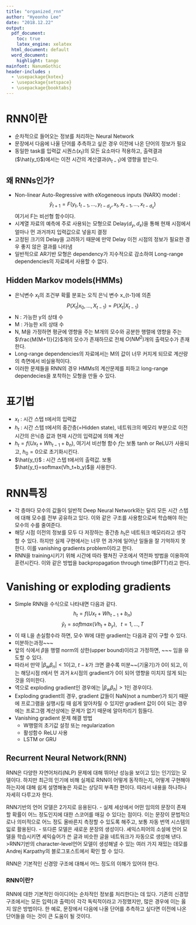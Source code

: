 ```yaml
---
title: "organized_rnn"
author: "Hyeonho Lee"
date: "2018.12.22"
output:
  pdf_document:
    toc: true
    latex_engine: xelatex
  html_document: default
  word_document:
    highlight: tango
mainfont: NanumGothic
header-includes :
  - \usepackage{kotex}
  - \usepackage{setspace}
  - \usepackage{booktabs}
---
```


\newpage
# RNN이란
- 순차적으로 들어오는 정보를 처리하는 Neural Network
- 문장에서 다음에 나올 단어를 추측하고 싶은 경우 이전에 나온 단어의 정보가 필요
- 동일한 task를 입력값 시퀀스($x_t$)의 모든 요소마다 적용하고, 출력결과 ($\hat{y_t}$)에서는 이전 시간의 계산결과($h_{t-1}$)에 영향을 받는다.

## 왜 RNNs인가?
- Non-linear Auto-Regressive with eXogeneous inputs (NARX) model : \
$$\hat{y}_{t+1}=F(y_t, t_{t-1}, ..., y_{t-d_y}, x_t, x_{t-1}, ..., x_{t-d_x})$$
여기서 F는 비선형 함수이다.
- 시계열 자료의 예측에 주로 사용되는 모형으로 Delay($d_y, d_x$)을 통해 현재 시점에서 얼마나 먼 과거까지 입력값으로 넣을지 결정
- 고정된 크기의 Delay을 고려하기 때문에 만약 Delay 이전 시점의 정보가 필요한 경우 좋지 않은 결과를 나타냄
- 일반적으로 AR기반 모형은 dependency가 지수적으로 감소하여 Long-range dependencies의 자료에서 사용할 수 없다.

## Hidden Markov models(HMMs)
- 은닉변수 $x_t$의 조건부 확률 분포는 오직 은닉 변수 x_{t-1}에 의존
$$P(X_t|x_0, ..., X_{t-1})=P(X_t|X_{t-1})$$
- N : 가능한 y의 상태 수
- M : 가능한 x의 상태 수
- N, M을 가정하면 평균에 영향을 주는 M개의 모수와 공분한 행렬에 영향을 주는 $\frac{M(M+1)}{2}$개의 모수가 존재하므로 전체 $O(NM^2)$개의 출력모수가 존재한다.
- Long-range dependencies의 자료에서는 M의 값이 너무 커지게 되므로 계산량의 측면에서 비실용적이다.\
- 이러한 문제들을 RNN의 경우 HMMs의 계산문제를 피하고 long-range dependecies을 포착하는 모형을 만들 수 있다.

# 표기법
- $x_t$ : 시간 스텝 t에서의 입력값
- $h_t$ : 시간 스텝 t에서의 중간층(=Hidden state), 네트워크의 메모리 부분으로 이전 시간의 은닉층 값과 현재 시간의 입력값에 의해 계산
- $h_t=f(Ux_t+Wh_{t-1}+b_n)$, 여기서 비선형 함수 $f$는 보통 tanh or ReLU가 사용되고, $h_0=0$으로 초기화시킨다.
- $\hat{y_t}$ : 시간 스텝 t에서의 출력값. 보통 $\hat{y_t}=softmax(Vh_t+b_y)$을 사용한다.

# RNN특징
- 각 층마다 모수의 값들이 일반적 Deep Neural Network와는 달리 모든 시간 스텝에 대해 모수를 전부 공유하고 있다. 이와 같은 구조를 사용함으로써 학습해야 하는 모수의 수를 줄여준다.
- 해당 시점 이전의 정보를 모두 다 저장하는 중간층 $h_t$은 네트워크 메모리라고 생각할 수 있다. 하지만 실제 구현에서는 너무 먼 과거에 일어난 일들을 잘 기억하지 못한다. 이를 vanishing gradients problem이라고 한다.
- RNN을 training시키기 위해 시간에 따라 펼쳐진 구조에서 역전파 방법을 이용하여 훈련시킨다. 이와 같은 방법을 backpropagation through time(BPTT)라고 한다.

# Vanishing or exploding gradients
- Simple RNN을 수식으로 나타내면 다음과 같다.
$$h_t=f(Ux_t+Wh_{t-1}+b_n)$$
$$\hat{y}_t=softmax(Vh_t+b_y),\;\;\;t=1, ..., T$$
- 이 때 L을 손실함수라 하면, 모수 W에 대한 gradient는 다음과 같이 구할 수 있다.
- 미분하는과정~~~
- 앞의 식에서 $\beta$을 행렬 norm의 상한(upper bound)이라고 가정하면, ~~~ 임을 유도할 수 있다.
- 따라서 만약 $|\beta_w\beta_n|<1$이고, $t-k$가 크면 클수록 미분~~(기울기)가 0이 되고, 이는 해당시점 $t$에서 먼 과거 $k$시점의 gradient가 0이 되어 영향을 미치지 않게 되는 것을 의미한다.
- 역으로 exploding gradient인 경우에는 $|\beta_w\beta_h|>1$인 경우이다.
- Exploding gradient의 경우, gradient 값들이 NaN(not a number)가 되기 때문에 프로그램을 실행시킬 때 쉽게 알아차릴 수 있지만 gradient 값이 0이 되는 경우에는 프로그램 계산상에는 문제가 없기 때문에 알아차리기 힘들다.
- Vanishing gradient 문제 해결 방법
    - W행렬의 초기값 설정 또는 regularization
    - 활성함수 ReLU 사용
    - LSTM or GRU



## Recurrent Neural Network(RNN)
RNN은 다양한 자연어처리(NLP) 문제에 대해 뛰어난 성능을 보이고 있는 인기있는 모델이다. 하지만 최근의 인기에 비해 실제로 RNN이 어떻게 동작하는지, 어떻게 구현해야 하는지에 대해 쉽게 설명해놓은 자료는 상당히 부족한 편이다. 따라서 내용을 하나하나 자세히 다루고자 한다.

RNN기반의 언어 모델은 2가지로 응용된다.
- 실제 세상에서 어떤 임의의 문장이 존재할 확률이 어느 정도인지에 대한 스코어를 매길 수 있다는 점이다. 이는 문장이 문법적으로나 의미적으로 어느 정도 올바른지 측정할 수 있도록 해주고, 보통 자동 번역 시스템의 읿로 활용된다.
- 또다른 모델은 새로운 문장의 생성이다. 셰익스피어의 소설에 언어 모델을 학습시키면 셰익슾어가 쓴 글과 비슷한 글을 네트워크가 자동으로 생성해 낸다. 
>RNN기반의 character-level언어 모델이 생성해낼 수 있는 여러 가지 재밌는 데모를 Andrej Karpathy의 블로그포스트에서 확인 할 수 있다.

RNN은 기본적인 신경망 구조에 대해서 어느 정도의 이해가 있어야 한다.

### RNN이란?
RNN에 대한 기본적인 아이디어는 순차적인 정보를 처리한다는 데 있다. 기존의 신경망 구조에서는 모든 입력(과 출력)이 각각 독릭적이라고 가정했지만, 많은 경우에 이는 옳지 않은 방법이다. 한 예로, 문장에서 다음에 나올 단어를 추측하고 싶다면 이전에 나온 단어들을 아는 것이 큰 도움이 될 것이다.


































